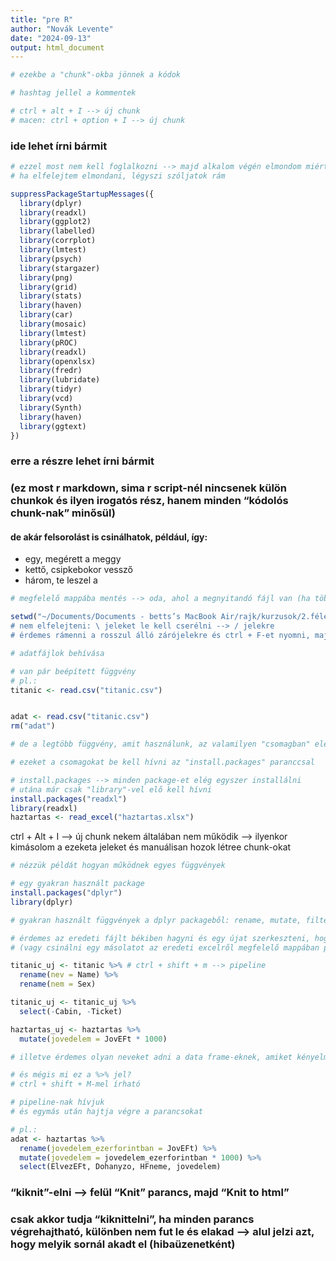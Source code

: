 ```yaml
---
title: "pre R"
author: "Novák Levente"
date: "2024-09-13"
output: html_document
---
```


```r
# ezekbe a "chunk"-okba jönnek a kódok

# hashtag jellel a kommentek

# ctrl + alt + I --> új chunk
# macen: ctrl + option + I --> új chunk

```


### ide lehet írni bármit


```r
# ezzel most nem kell foglalkozni --> majd alkalom végén elmondom miért van ez itt
# ha elfelejtem elmondani, légyszi szóljatok rám

suppressPackageStartupMessages({
  library(dplyr)
  library(readxl)
  library(ggplot2)
  library(labelled)
  library(corrplot)
  library(lmtest)
  library(psych)
  library(stargazer)
  library(png)
  library(grid)
  library(stats)
  library(haven)
  library(car)
  library(mosaic)
  library(lmtest)
  library(pROC)
  library(readxl)
  library(openxlsx)
  library(fredr)
  library(lubridate)
  library(tidyr)
  library(vcd)
  library(Synth)
  library(haven)
  library(ggtext)
})


```


### erre a részre lehet írni bármit

### (ez most r markdown, sima r script-nél nincsenek külön chunkok és ilyen irogatós rész, hanem minden "kódolós chunk-nak" minősül)

#### de akár felsorolást is csinálhatok, például, így:
- egy, megérett a  meggy
- kettő, csipkebokor vessző
- három, te leszel a


```r
# megfelelő mappába mentés --> oda, ahol a megnyitandó fájl van (ha több fájl van, akkor mindegyiket ugyanabba a fájlba érdemes lementeni)

setwd("~/Documents/Documents - betts’s MacBook Air/rajk/kurzusok/2.félév/ökonometria"")
# nem elfelejteni: \ jeleket le kell cserélni --> / jelekre
# érdemes rámenni a rosszul álló zárójelekre és ctrl + F-et nyomni, majd a "replace" felirat helyére beírni a jó zárójelet, majd "replace" paranccsal végig kicserélhetőek
```


```r
# adatfájlok behívása

# van pár beépített függvény
# pl.:
titanic <- read.csv("titanic.csv")


adat <- read.csv("titanic.csv")
rm("adat")

# de a legtöbb függvény, amit használunk, az valamilyen "csomagban" elérhető

# ezeket a csomagokat be kell hívni az "install.packages" paranccsal

# install.packages --> minden package-et elég egyszer installálni
# utána már csak "library"-vel elő kell hívni
install.packages("readxl")
library(readxl)
haztartas <- read_excel("haztartas.xlsx")

```


ctrl + Alt + I --> új chunk
nekem általában nem működik --> ilyenkor kimásolom a ezeketa jeleket és manuálisan hozok létree chunk-okat


```r
# nézzük példát hogyan működnek egyes függvények

# egy gyakran használt package
install.packages("dplyr")
library(dplyr)

# gyakran használt függvények a dplyr packageből: rename, mutate, filter, select, summarise, group_by...

# érdemes az eredeti fájlt békiben hagyni és egy újat szerkeszteni, hogy meglegyen az eredeti verzió is
# (vagy csinálni egy másolatot az eredeti excelről megfelelő mappában pl. titanic_eredeti néven)

titanic_uj <- titanic %>% # ctrl + shift + m --> pipeline
  rename(nev = Name) %>% 
  rename(nem = Sex)

titanic_uj <- titanic_uj %>% 
  select(-Cabin, -Ticket)

haztartas_uj <- haztartas %>% 
  mutate(jovedelem = JovEFt * 1000)

# illetve érdemes olyan neveket adni a data frame-eknek, amiket kényelmes gépelni (pl. adat, data)

```


```r
# és mégis mi ez a %>% jel?
# ctrl + shift + M-mel írható

# pipeline-nak hívjuk
# és egymás után hajtja végre a parancsokat

# pl.:
adat <- haztartas %>% 
  rename(jovedelem_ezerforintban = JovEFt) %>% 
  mutate(jovedelem = jovedelem_ezerforintban * 1000) %>% 
  select(ElvezEFt, Dohanyzo, HFneme, jovedelem)

```


### "kiknit"-elni --> felül "Knit" parancs, majd "Knit to html"
### csak akkor tudja "kiknittelni", ha minden parancs végrehajtható, különben nem fut le és elakad --> alul jelzi azt, hogy melyik sornál akadt el (hibaüzenetként)


